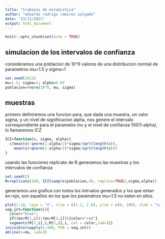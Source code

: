 ```yaml
---
title: "trabajos de estadistica"
author: "eduardo rodrigo ramírez salgado"
date: "23/11/2021"
output: html_document
---
```


```r
knitr::opts_chunk$set(echo = TRUE)
```

## simulacion de los intervalos de confianza

consideramos una poblacion de 10^6 valores de una distribucion normal de parametros mu=1.5 y sigma=1

```r
set.seed(1012)
mu=1.5; sigma=1; alpha=0.05
poblacion=rnorm(10^6, mu, sigma)

```

## muestras 
primero definiremos una funcion para, que dada una muestra, un valor sigma, y un nivel de significacion alpha, nos genere el intervalo correspondiente para el parametro mu y el nivel de confianza 100(1-alpha), lo llamaremos ICZ 

```r
ICZ=function(x, sigma, alpha){
  c(mean(x)-qnorm(1-alpha/2)*sigma/sqrt(length(x)),
    mean(x)+qnorm(1-alpha/2)*sigma/sqrt(length(x)))
}
```

usando las funciones replicate de R generamos las muestras y los intervalos de confianza
```r
set.seed(2)
M=replicate(100, ICZ(sample(poblacion,50, replace=TRUE),sigma,alpha))

```

generamos una grafica con todos los intrvalos generados y los que estan en rojo, son aquellos en los que los parametros mu=1.5 no esten en ellos.

```r
plot(1:10, type = "n", xlim = c(1.2, 1.8), ylim = c(0, 100), xlab = "valores", ylab = "replicaciones")
seg.int=function(i){
  color="blue";
  if((mu<M[1,i])|(mu>M[2,i])){color="red"}
  segments(M[1,i],i,M[2,i],i, col = color,lwd=3)}
invisible(sapply(1:100, FUN = seg.int))
abline(v=mu, lwd=3)
```

